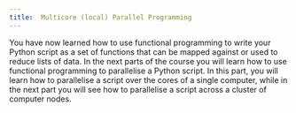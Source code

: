 ```yaml
---
title:  Multicore (local) Parallel Programming
---
```


You have now learned how to use functional programming to write your Python script as a set of functions that can be mapped against or used to reduce lists of data. In the next parts of the course you will learn how to use functional programming to parallelise a Python script. In this part, you will learn how to parallelise a script over the cores of a single computer, while in the next part you will see how to parallelise a script across a cluster of computer nodes.
